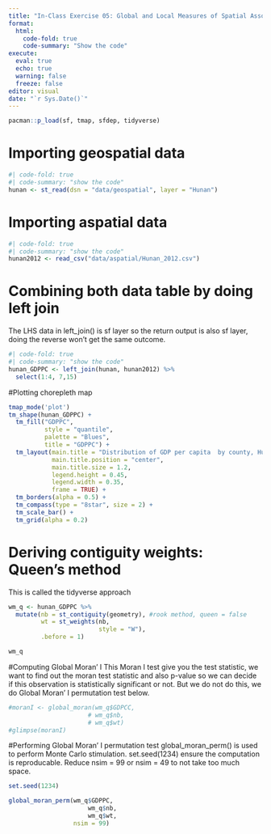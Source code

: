 ```yaml
---
title: "In-Class Exercise 05: Global and Local Measures of Spatial Association"
format:
  html: 
    code-fold: true
    code-summary: "Show the code"
execute:
  eval: true
  echo: true
  warning: false
  freeze: false
editor: visual
date: "`r Sys.Date()`"
---
```


```r
pacman::p_load(sf, tmap, sfdep, tidyverse)
```

# Importing geospatial data

```r
#| code-fold: true
#| code-summary: "show the code"
hunan <- st_read(dsn = "data/geospatial", layer = "Hunan")
```

# Importing aspatial data

```r
#| code-fold: true
#| code-summary: "show the code"
hunan2012 <- read_csv("data/aspatial/Hunan_2012.csv")
```

# Combining both data table by doing left join

The LHS data in left_join() is sf layer so the return output is also sf layer, doing the reverse won't get the same outcome.

```r
#| code-fold: true
#| code-summary: "show the code"
hunan_GDPPC <- left_join(hunan, hunan2012) %>%
  select(1:4, 7,15)
```

#Plotting chorepleth map

```r
tmap_mode('plot')
tm_shape(hunan_GDPPC) +
  tm_fill("GDPPC",
          style = "quantile",
          palette = "Blues",
          title = "GDPPC") +
  tm_layout(main.title = "Distribution of GDP per capita  by county, Hunan Province",
            main.title.position = "center",
            main.title.size = 1.2,
            legend.height = 0.45,
            legend.width = 0.35,
            frame = TRUE) +
  tm_borders(alpha = 0.5) +
  tm_compass(type = "8star", size = 2) +
  tm_scale_bar() +
  tm_grid(alpha = 0.2)
```

# Deriving contiguity weights: Queen's method

This is called the tidyverse approach

```r
wm_q <- hunan_GDPPC %>%
  mutate(nb = st_contiguity(geometry), #rook method, queen = false
         wt = st_weights(nb,
                         style = "W"),
         .before = 1)

```

```r
wm_q
```

#Computing Global Moran' I This Moran I test give you the test statistic, we want to find out the moran test statistic and also p-value so we can decide if this observation is statistically significant or not. But we do not do this, we do Global Moran' I permutation test below.

```r
#moranI <- global_moran(wm_q$GDPCC,
                      # wm_q$nb,
                      # wm_q$wt)
#glimpse(moranI)
```

#Performing Global Moran' I permutation test global_moran_perm() is used to perform Monte Carlo stimulation. set.seed(1234) ensure the computation is reproducable. Reduce nsim = 99 or nsim = 49 to not take too much space.

```r
set.seed(1234)

global_moran_perm(wm_q$GDPPC,
                      wm_q$nb,
                      wm_q$wt,
                  nsim = 99)
```
